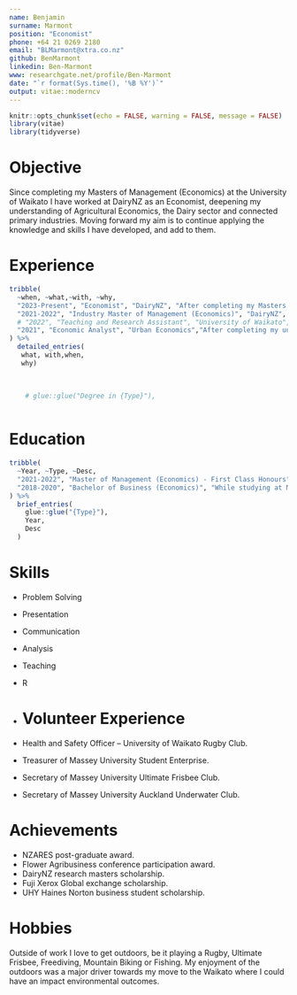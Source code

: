 ```yaml
---
name: Benjamin    
surname: Marmont
position: "Economist"
phone: +64 21 0269 2180
email: "BLMarmont@xtra.co.nz"
github: BenMarmont
linkedin: Ben-Marmont
www: researchgate.net/profile/Ben-Marmont
date: "`r format(Sys.time(), '%B %Y')`"
output: vitae::moderncv
---
```


```r
knitr::opts_chunk$set(echo = FALSE, warning = FALSE, message = FALSE)
library(vitae)
library(tidyverse)
```

# Objective

Since completing my Masters of Management (Economics) at the University of Waikato I have worked at DairyNZ as an Economist, deepening my understanding of Agricultural Economics, the Dairy sector and connected primary industries. Moving forward my aim is to continue applying the knowledge and skills I have developed, and add to them.

# Experience

```r
tribble(
  ~when, ~what,~with, ~why,
  "2023-Present", "Economist", "DairyNZ", "After completing my Masters at DairyNZ I transitioned into a role in their Economics team, where I was part of several pieces of work often relating to surfacing data and related analyses via industry publications or the teams public facing dashboard. In addition I also undertook analysis to support a business case, delivered two R (R is a statistical programming language) courses, attended conferences, and published two papers relating to the research I undertook during my masters in this time",
  "2021-2022", "Industry Master of Management (Economics)", "DairyNZ", "While completing my postgraduate degree with the support of DairyNZ, I situate myself in their Newstead office during the week. This allows me to leverage those resources and relationships available to me, such as conference attendance (Pasture Summit, NZIPIM, NZAE, NZARES), farm walks, presentations, expert consultations, and peer feedback. By accepting such opportunities I have developed significant knowledge of the dairy industry and wider agricultural sector",
  # "2022", "Teaching and Research Assistant", "University of Waikato","I was a TA on the first ‘R for Data Science' course of its type at this university for a semester. I was the primary TA for a class of more than thirty students. After the completion of this course I began working as a Research Assistant working on converting an existing Excel case study CBA into a model adaptable for serveral case studies. This work was undetaken in R",
  "2021", "Economic Analyst", "Urban Economics","After completing my undergraduate degree I worked a term contract at this consultancy, where I developed my analytical skills in a property economics application including extensive work on a gravity model of the retirement villages in Auckland"
) %>% 
  detailed_entries(
   what, with,when,    
   why)
    
    

    # glue::glue("Degree in {Type}"),
    
```

\newpage

# Education

```r
tribble(
  ~Year, ~Type, ~Desc,
  "2021-2022", "Master of Management (Economics) - First Class Honours", "My research at the University of Waikato investigated a novel approach to the methane mitigation in NZ’s dairy industry utilising in-paddock smart-feeders as a delivery mechanism for methane inhibitors. It contains two distinct pieces, the adoption diffusion of the approach throughout NZ’s dairy farming population and the approach’s economic performance in different scenarios. Each piece has modelling to quantify the issues at hand.",
  "2018-2020", "Bachelor of Business (Economics)", "While studying at Massey, I majored in economics and minored in finance. During this time, I undertook an exchange to Purdue University in the United States to study agricultural economics, driven by a desire to study behavioural economics, which was not offered domestically at the time. During these studies I achieved a GPA of 7.4/9, my transcripts of Purdue and Massey can be provided upon request."
) %>% 
  brief_entries(
    glue::glue("{Type}"),
    Year, 
    Desc
  )
```

# Skills

-   Problem Solving

-   Presentation

-   Communication

-   Analysis

-   Teaching

-   R

-   <div>

    # Volunteer Experience

    </div>

-   Health and Safety Officer -- University of Waikato Rugby Club.

-   Treasurer of Massey University Student Enterprise.

-   Secretary of Massey University Ultimate Frisbee Club.

-   Secretary of Massey University Auckland Underwater Club.

# Achievements

-   NZARES post-graduate award.
-   Flower Agribusiness conference participation award.
-   DairyNZ research masters scholarship.
-   Fuji Xerox Global exchange scholarship.
-   UHY Haines Norton business student scholarship.

# Hobbies

Outside of work I love to get outdoors, be it playing a Rugby, Ultimate Frisbee, Freediving, Mountain Biking or Fishing. My enjoyment of the outdoors was a major driver towards my move to the Waikato where I could have an impact environmental outcomes.
